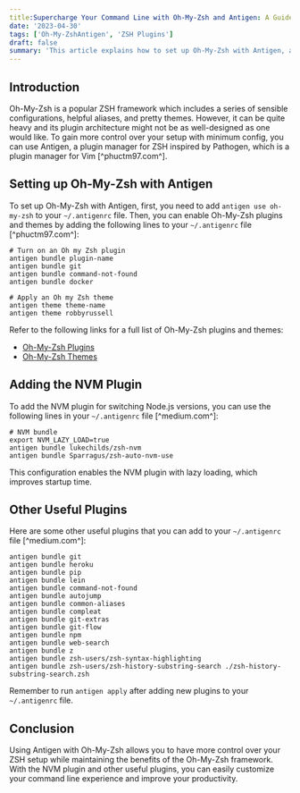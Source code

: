 ```yaml
---
title:Supercharge Your Command Line with Oh-My-Zsh and Antigen: A Guide to Powerful ZSH Plugins
date: '2023-04-30'
tags: ['Oh-My-ZshAntigen', 'ZSH Plugins']
draft: false
summary: 'This article explains how to set up Oh-My-Zsh with Antigen, a plugin manager for ZSH. It also includes instructions on how to add useful plugins like NVM and lists other plugins that can improve productivity.'
---
```


## Introduction

Oh-My-Zsh is a popular ZSH framework which includes a series of sensible configurations, helpful aliases, and pretty themes. However, it can be quite heavy and its plugin architecture might not be as well-designed as one would like. To gain more control over your setup with minimum config, you can use Antigen, a plugin manager for ZSH inspired by Pathogen, which is a plugin manager for Vim [^phuctm97.com^].

## Setting up Oh-My-Zsh with Antigen

To set up Oh-My-Zsh with Antigen, first, you need to add `antigen use oh-my-zsh` to your `~/.antigenrc` file. Then, you can enable Oh-My-Zsh plugins and themes by adding the following lines to your `~/.antigenrc` file [^phuctm97.com^]:

```
# Turn on an Oh my Zsh plugin
antigen bundle plugin-name
antigen bundle git
antigen bundle command-not-found
antigen bundle docker

# Apply an Oh my Zsh theme
antigen theme theme-name
antigen theme robbyrussell
```

Refer to the following links for a full list of Oh-My-Zsh plugins and themes:

- [Oh-My-Zsh Plugins](https://github.com/ohmyzsh/ohmyzsh/wiki/Plugins)
- [Oh-My-Zsh Themes](https://github.com/ohmyzsh/ohmyzsh/wiki/Themes)

## Adding the NVM Plugin

To add the NVM plugin for switching Node.js versions, you can use the following lines in your `~/.antigenrc` file [^medium.com^]:

```
# NVM bundle
export NVM_LAZY_LOAD=true
antigen bundle lukechilds/zsh-nvm
antigen bundle Sparragus/zsh-auto-nvm-use
```

This configuration enables the NVM plugin with lazy loading, which improves startup time.

## Other Useful Plugins

Here are some other useful plugins that you can add to your `~/.antigenrc` file [^medium.com^]:

```
antigen bundle git
antigen bundle heroku
antigen bundle pip
antigen bundle lein
antigen bundle command-not-found
antigen bundle autojump
antigen bundle common-aliases
antigen bundle compleat
antigen bundle git-extras
antigen bundle git-flow
antigen bundle npm
antigen bundle web-search
antigen bundle z
antigen bundle zsh-users/zsh-syntax-highlighting
antigen bundle zsh-users/zsh-history-substring-search ./zsh-history-substring-search.zsh
```

Remember to run `antigen apply` after adding new plugins to your `~/.antigenrc` file.

## Conclusion

Using Antigen with Oh-My-Zsh allows you to have more control over your ZSH setup while maintaining the benefits of the Oh-My-Zsh framework. With the NVM plugin and other useful plugins, you can easily customize your command line experience and improve your productivity.
